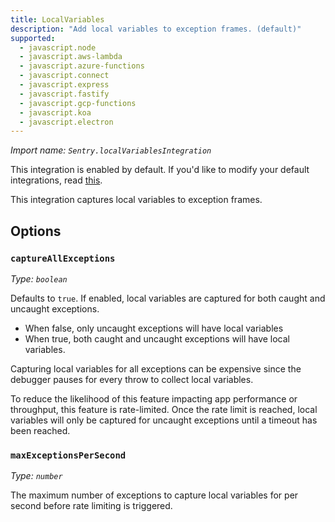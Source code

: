 ```yaml
---
title: LocalVariables
description: "Add local variables to exception frames. (default)"
supported:
  - javascript.node
  - javascript.aws-lambda
  - javascript.azure-functions
  - javascript.connect
  - javascript.express
  - javascript.fastify
  - javascript.gcp-functions
  - javascript.koa
  - javascript.electron
---
```


_Import name: `Sentry.localVariablesIntegration`_

This integration is enabled by default. If you'd like to modify your default integrations, read [this](./../#modifying-default-integrations).

This integration captures local variables to exception frames.

## Options

### `captureAllExceptions`

_Type: `boolean`_

Defaults to `true`. If enabled, local variables are captured for both caught and uncaught exceptions.

- When false, only uncaught exceptions will have local variables
- When true, both caught and uncaught exceptions will have local variables.

Capturing local variables for all exceptions can be expensive since the debugger pauses for every throw to collect
local variables.

To reduce the likelihood of this feature impacting app performance or throughput, this feature is rate-limited.
Once the rate limit is reached, local variables will only be captured for uncaught exceptions until a timeout has
been reached.

### `maxExceptionsPerSecond`

_Type: `number`_

The maximum number of exceptions to capture local variables for per second before rate limiting is triggered.
